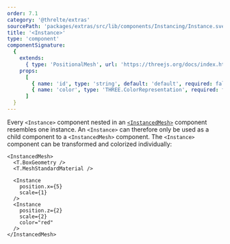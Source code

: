 ```yaml
---
order: 7.1
category: '@threlte/extras'
sourcePath: 'packages/extras/src/lib/components/Instancing/Instance.svelte'
title: '<Instance>'
type: 'component'
componentSignature:
  {
    extends:
      { type: 'PositionalMesh', url: 'https://threejs.org/docs/index.html#api/en/objects/Mesh' },
    props:
      [
        { name: 'id', type: 'string', default: 'default', required: false },
        { name: 'color', type: 'THREE.ColorRepresentation', required: false }
      ]
  }
---
```


Every `<Instance>` component nested in an [`<InstancedMesh>`](/reference/extras/instanced-mesh) component resembles one instance. An `<Instance>` can therefore only be used as a child component to a `<InstancedMesh>` component. The `<Instance>` component can be transformed and colorized individually:

```svelte
<InstancedMesh>
  <T.BoxGeometry />
  <T.MeshStandardMaterial />

  <Instance
    position.x={5}
    scale={1}
  />
  <Instance
    position.z={2}
    scale={2}
    color="red"
  />
</InstancedMesh>
```
